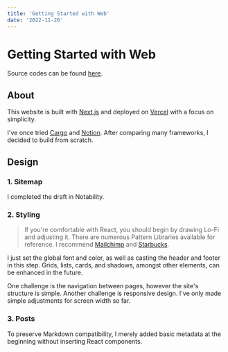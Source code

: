 ```yaml
---
title: 'Getting Started with Web'
date: '2022-11-20'
---
```


# Getting Started with Web

Source codes can be found [here](https://github.com/IvorkChan/Azzar-Next.js).

## About

This website is built with [Next.js](https://nextjs.org/) and deployed on [Vercel](https://vercel.com/) with a focus on simplicity.

I've once tried [Cargo](https://cargo.site/) and [Notion](https://www.notion.so/). After comparing many frameworks, I decided to build from scratch.

## Design

### 1. Sitemap

I completed the draft in Notability.

### 2. Styling

> If you're comfortable with React, you should begin by drawing Lo-Fi and adjusting it. There are numerous Pattern Libraries available for reference. I recommend [Mailchimp](https://ux.mailchimp.com/patterns/color) and [Starbucks](https://www.starbucks.com/developer/pattern-library).

I just set the global font and color, as well as casting the header and footer in this step. Grids, lists, cards, and shadows, amongst other elements, can be enhanced in the future.

One challenge is the navigation between pages, however the site's structure is simple. Another challenge is responsive design. I've only made simple adjustments for screen width so far.

### 3. Posts

To preserve Markdown compatibility, I merely added basic metadata at the beginning without inserting React components.
